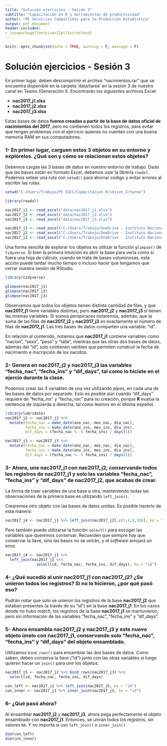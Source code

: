 ```yaml
---
title: "Solución ejercicios - Sesión 3"
subtitle: "Capacitación en R y herramientas de productividad"
author: "PE Servicios Compartidos para la Producción Estadística"
output: pdf_document
header-includes:
- \usepackage[fontsize=12pt]{scrextend}
---
```


```r
knitr::opts_chunk$set(echo = TRUE, warning = F, message = F)
```

# Solución ejercicios - Sesión 3

En primer lugar, deben descomprimir el archivo "nacimientos.rar" que se encuentra disponible en la carpeta 'data/tarea' en la sesion 3 de nuestro canal en Teams (Generación I). Encontrarán los siguientes archivos Excel:

- **nac2017_j1.xlsx**
- **nac2017_j2.xlsx**
- **nac2017_j3.xlsx**

Estas bases de datos **fueron creadas a partir de la base de datos oficial de nacimientos del 2017**, pero no contienen todos los registros, para evitar que tengan problemas con el ejercicio quienes no cuenten con una buena memoria RAM en sus computadores.

### 1- En primer lugar, carguen estos 3 objetos en su entorno y explórelos. ¿Qué son y cómo se relacionan estos objetos?

Debemos cargas las 3 bases de datos en nuestro entorno de trabajo. Dado que las bases están en formato Excel, debemos usar la librería `readxl`.
Podemos setear una ruta con `setwd()` para ahorrar código y evitar errores al escribir las rutas.

```r
setwd("C:/Users/Trabajo/PE SSCC/Capacitacion R/sesion_3/tarea")
```

```r
library(readxl)

nac2017_j1 <- read_excel("data/nac2017_j1.xlsx")
nac2017_j2 <- read_excel("data/nac2017_j2.xlsx")
nac2017_j3 <- read_excel("data/nac2017_j3.xlsx")

```


```r
nac2017_j1 <- read_excel("C:/Users/Trabajo/OneDrive - Instituto Nacional de Estadisticas/PE SSCC/Capacitacion R/sesion_3/data/tarea/data/nac2017_j1.xlsx")
nac2017_j2 <- read_excel("C:/Users/Trabajo/OneDrive - Instituto Nacional de Estadisticas/PE SSCC/Capacitacion R/sesion_3/data/tarea/data/nac2017_j2.xlsx")
nac2017_j3 <- read_excel("C:/Users/Trabajo/OneDrive - Instituto Nacional de Estadisticas/PE SSCC/Capacitacion R/sesion_3/data/tarea/data/nac2017_j3.xlsx")
```

Una forma sencilla de explorar los objetos es utilizar la función `glimpse()` de `tidyverse`. Si bien la primera intuición es abrir la base para verla como si fuera una hoja de cálculo, cuando se trata de bases voluminosas, esta acción puede tardar mucho tiempo o incluso hacer que tengamos que cerrar nuestra sesión de RStudio.

```r
library(tidyverse)

glimpse(nac2017_j1)
glimpse(nac2017_j2)
glimpse(nac2017_j3)
```

Observamos que todos los objetos tienen distinta cantidad de filas, y que **nac2017_j1** tiene variables distintas, pero **nac2017_j2** y **nac2017_j3** sí tienen las mismas variables. Si somos perspicaces notaremos, además, que la suma de las filas de **nac2017_j2** y **nac2017_j3** es exactamente el número de filas de **nac2017_j1**. Las tres bases de datos comparten una variable: "id".

En relación al contenido, notamos que **nac2017_j1** contiene variables como "nacion", "sexo", "peso" y "talla", mientras que las otras dos bases de datos, además del "id", solo contienen varibles que permiten construir la fecha de nacimiento e inscripción de los nacidos.

### 2- Genera en **nac2017_j2** y **nac2017_j3** las variables "fecha_nac", "fecha_ins" y "dif_days", tal como lo hiciste en el ejercio durante la clase.

Podemos crear las 3 variables de una vez utilizando *pipes*, en cada una de las bases de datos por separado. Esto es posible aún cuando "dif_days" requiere de "fecha_ins" y "fecha_nac" para su creación, porque **R** evalúa la sentencia de izquierda a derecha, tal como leemos en el idioma español.    

```r
library(lubridate)
nac2017_j2 <- nac2017_j2 %>% 
  mutate(fecha_nac = make_date(ano_nac, mes_nac, dia_nac),
         fecha_ins = make_date(ano_ins, mes_ins, dia_ins),
         dif_days = (fecha_nac %--% fecha_ins) / days(1))

nac2017_j3 <- nac2017_j3 %>% 
  mutate(fecha_nac = make_date(ano_nac, mes_nac, dia_nac),
         fecha_ins = make_date(ano_ins, mes_ins, dia_ins),
         dif_days = (fecha_nac %--% fecha_ins) / days(1))

```

### 3- Ahora, une **nac2017_j1** con **nac2017_j2**, conservando todos los registros de **nac2017_j1** y solo las variables "fecha_nac", "fecha_ins" y "dif_days" de **nac2017_j2**, que acabas de crear.

La forma de traer variables de una base a otra, manteniendo todas las observaciones de la primera base es utilizando `left_join()`.

Crearemos otro objeto con las bases de datos unidas. Es posible hacerlo de esta manera:

```r
nac2017_j4 <- nac2017_j1 %>% left_join(nac2017_j2[,c(1,8,9,10)], by = "id")
```

Pero también puede utilizarse la función `select()` para escoger las variables que queremos conservar. Recuerden que siempre hay que conservar la llave, sino las bases no se unirán, y el *software* arrojará un error. 

```r
nac2017_j4 <- nac2017_j1 %>% 
  left_join(nac2017_j2 %>%
              select(id, fecha_nac, fecha_ins, dif_days), by = "id")
```

### 4- ¿Qué sucedió al unir nac2017_j1 con nac2017_j2? ¿Se unieron todos los registros? Si no lo hicieron, ¿por qué pasó eso?

Podrán notar que solo se unieron los registros de la base **nac2017_j2** que estaban presentes (a través de su "id") en la base **nac2017_j1**. En los casos donde no hubo *match*, los registros de la base **nac2017_j1** se mantuvieron, pero sin información de las variables "fecha_nac", "fecha_ins" y "dif_days".

### 5- Ahora ensambla **nac2017_j2** y **nac2017_j3** y este nuevo objeto únelo con **nac2017_j1**, conservando solo "fecha_nac", "fecha_ins" y "dif_days" del objeto ensamblado.

Utilizamos `bind_rows()` para ensamblar las dos bases de datos. Como saben, deben conserva la llave ("id") junto con las otras variables si luego quieren hacer un `join()` para unir los objetos.

```r
nac2017_j5 <- nac2017_j2 %>% bind_rows(nac2017_j3) %>% 
  select(id, fecha_nac, fecha_ins, dif_days)

con_left <- nac2017_j1 %>% left_join(nac2017_j5, by = "id")
con_inner <- nac2017_j1 %>% inner_join(nac2017_j5, by = "id")
```

### 6- ¿Qué pasó ahora?

Al ensamblar **nac2017_j2** y **nac2017_j3**, ahora pega perfectamente el objeto ensamblado con **nac2017_j1**. Entonces, se unirán todos los registros, sin valores `NA`. Y no importa si uso `left_join()` o `inner_join()`.

```r
dim(con_left)
dim(con_inner)
```

